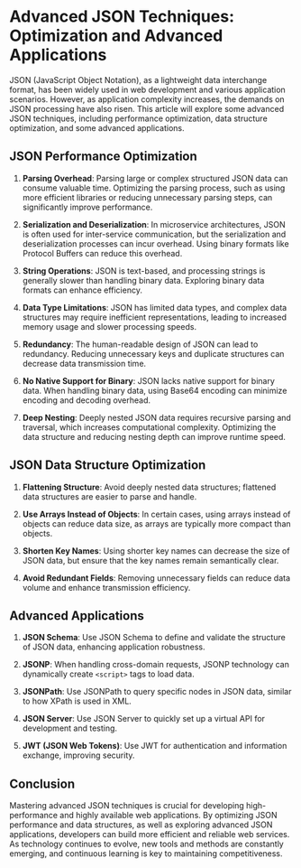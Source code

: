 # Advanced JSON Techniques: Optimization and Advanced Applications

JSON (JavaScript Object Notation), as a lightweight data interchange format, has been widely used in web development and various application scenarios. However, as application complexity increases, the demands on JSON processing have also risen. This article will explore some advanced JSON techniques, including performance optimization, data structure optimization, and some advanced applications.

## JSON Performance Optimization

1. **Parsing Overhead**: Parsing large or complex structured JSON data can consume valuable time. Optimizing the parsing process, such as using more efficient libraries or reducing unnecessary parsing steps, can significantly improve performance.

2. **Serialization and Deserialization**: In microservice architectures, JSON is often used for inter-service communication, but the serialization and deserialization processes can incur overhead. Using binary formats like Protocol Buffers can reduce this overhead.

3. **String Operations**: JSON is text-based, and processing strings is generally slower than handling binary data. Exploring binary data formats can enhance efficiency.

4. **Data Type Limitations**: JSON has limited data types, and complex data structures may require inefficient representations, leading to increased memory usage and slower processing speeds.

5. **Redundancy**: The human-readable design of JSON can lead to redundancy. Reducing unnecessary keys and duplicate structures can decrease data transmission time.

6. **No Native Support for Binary**: JSON lacks native support for binary data. When handling binary data, using Base64 encoding can minimize encoding and decoding overhead.

7. **Deep Nesting**: Deeply nested JSON data requires recursive parsing and traversal, which increases computational complexity. Optimizing the data structure and reducing nesting depth can improve runtime speed.

## JSON Data Structure Optimization

1. **Flattening Structure**: Avoid deeply nested data structures; flattened data structures are easier to parse and handle.

2. **Use Arrays Instead of Objects**: In certain cases, using arrays instead of objects can reduce data size, as arrays are typically more compact than objects.

3. **Shorten Key Names**: Using shorter key names can decrease the size of JSON data, but ensure that the key names remain semantically clear.

4. **Avoid Redundant Fields**: Removing unnecessary fields can reduce data volume and enhance transmission efficiency.

## Advanced Applications

1. **JSON Schema**: Use JSON Schema to define and validate the structure of JSON data, enhancing application robustness.

2. **JSONP**: When handling cross-domain requests, JSONP technology can dynamically create `<script>` tags to load data.

3. **JSONPath**: Use JSONPath to query specific nodes in JSON data, similar to how XPath is used in XML.

4. **JSON Server**: Use JSON Server to quickly set up a virtual API for development and testing.

5. **JWT (JSON Web Tokens)**: Use JWT for authentication and information exchange, improving security.

## Conclusion

Mastering advanced JSON techniques is crucial for developing high-performance and highly available web applications. By optimizing JSON performance and data structures, as well as exploring advanced JSON applications, developers can build more efficient and reliable web services. As technology continues to evolve, new tools and methods are constantly emerging, and continuous learning is key to maintaining competitiveness.